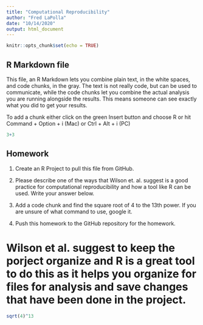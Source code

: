 ```yaml
---
title: "Computational Reproducibility"
author: "Fred LaPolla"
date: "10/14/2020"
output: html_document
---
```


```r
knitr::opts_chunk$set(echo = TRUE)
```

## R Markdown file

This file, an R Markdown lets you combine plain text, in the white spaces, and code chunks, in the gray. The text is not really code, but can be used to communicate, while the code chunks let you combine the actual analysis you are running alongside the results. This means someone can see exactly what you did to get your results.

To add a chunk either click on the green Insert button and choose R or hit Command + Option + i (Mac) or Ctrl + Alt + i (PC)

```r
3+3
```

## Homework

1) Create an R Project to pull this file from GitHub. 

2) Please describe one of the ways that Wilson et. al. suggest is a good practice for computational reproducibility and how a tool like R can be used. Write your answer below.


3) Add a code chunk and find the square root of 4 to the 13th power. If you are unsure of what command to use, google it. 


4) Push this homework to the GitHub repository for the homework. 

# Wilson et al. suggest to keep the porject organize and R is a great tool to do this as it helps you organize for files for analysis and save changes that have been done in the project.


```r
sqrt(4)^13

```







